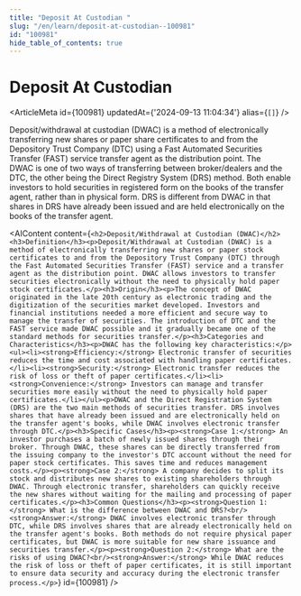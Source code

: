 ```yaml
---
title: "Deposit At Custodian "
slug: "/en/learn/deposit-at-custodian--100981"
id: "100981"
hide_table_of_contents: true
---
```



# Deposit At Custodian 

<ArticleMeta id={100981} updatedAt={'2024-09-13 11:04:34'} alias={`[]`} />
<div className='border-solid border-b border-t-0 my-4 border-[var(--ifm-color-gray-300)]' />

Deposit/withdrawal at custodian (DWAC) is a method of electronically transferring new shares or paper share certificates to and from the Depository Trust Company (DTC) using a Fast Automated Securities Transfer (FAST) service transfer agent as the distribution point. The DWAC is one of two ways of transferring between broker/dealers and the DTC, the other being the Direct Registry System (DRS) method. Both enable investors to hold securities in registered form on the books of the transfer agent, rather than in physical form. DRS is different from DWAC in that shares in DRS have already been issued and are held electronically on the books of the transfer agent.

<AIContent content={`<h2>Deposit/Withdrawal at Custodian (DWAC)</h2><h3>Definition</h3><p>Deposit/Withdrawal at Custodian (DWAC) is a method of electronically transferring new shares or paper stock certificates to and from the Depository Trust Company (DTC) through the Fast Automated Securities Transfer (FAST) service and a transfer agent as the distribution point. DWAC allows investors to transfer securities electronically without the need to physically hold paper stock certificates.</p><h3>Origin</h3><p>The concept of DWAC originated in the late 20th century as electronic trading and the digitization of the securities market developed. Investors and financial institutions needed a more efficient and secure way to manage the transfer of securities. The introduction of DTC and the FAST service made DWAC possible and it gradually became one of the standard methods for securities transfer.</p><h3>Categories and Characteristics</h3><p>DWAC has the following key characteristics:</p><ul><li><strong>Efficiency:</strong> Electronic transfer of securities reduces the time and cost associated with handling paper certificates.</li><li><strong>Security:</strong> Electronic transfer reduces the risk of loss or theft of paper certificates.</li><li><strong>Convenience:</strong> Investors can manage and transfer securities more easily without the need to physically hold paper certificates.</li></ul><p>DWAC and the Direct Registration System (DRS) are the two main methods of securities transfer. DRS involves shares that have already been issued and are electronically held on the transfer agent's books, while DWAC involves electronic transfer through DTC.</p><h3>Specific Cases</h3><p><strong>Case 1:</strong> An investor purchases a batch of newly issued shares through their broker. Through DWAC, these shares can be directly transferred from the issuing company to the investor's DTC account without the need for paper stock certificates. This saves time and reduces management costs.</p><p><strong>Case 2:</strong> A company decides to split its stock and distributes new shares to existing shareholders through DWAC. Through electronic transfer, shareholders can quickly receive the new shares without waiting for the mailing and processing of paper certificates.</p><h3>Common Questions</h3><p><strong>Question 1:</strong> What is the difference between DWAC and DRS?<br/><strong>Answer:</strong> DWAC involves electronic transfer through DTC, while DRS involves shares that are already electronically held on the transfer agent's books. Both methods do not require physical paper certificates, but DWAC is more suitable for new share issuance and securities transfer.</p><p><strong>Question 2:</strong> What are the risks of using DWAC?<br/><strong>Answer:</strong> While DWAC reduces the risk of loss or theft of paper certificates, it is still important to ensure data security and accuracy during the electronic transfer process.</p>`} id={100981} />
